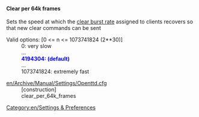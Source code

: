 
==== Clear per 64k frames ====
{{en/Feature|1.1|align="right"|text=(since 1.1.0)}}

Sets the speed at which the [[en/Archive/Manual/Settings/Settings/Clear frame burst|clear burst rate]] assigned to clients recovers so that new clear commands can be sent

;Valid options<nowiki>:</nowiki> [0 <= n <= 1073741824 (2**30)]
: 0: very slow
: ...
: <span style="color:blue">'''4194304: (default)'''</span>
: ...
: 1073741824: extremely fast

;[[en/Archive/Manual/Settings/Openttd.cfg]]
:[construction]
:clear_per_64k_frames

[[Category:en/Settings & Preferences]]